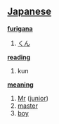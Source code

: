 == [[Japanese]] ==                                          

'''[[furigana]]'''
# [[くん]]

'''[[reading]]'''
# kun

'''[[meaning]]'''
# [[Mr]] ([[junior]])
# [[master]]
# [[boy]]